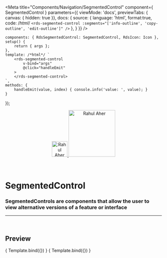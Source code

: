 
<Meta
	title="Components/Navigation/SegmentedControl"
	component={ SegmentedControl }
	parameters={{
		viewMode: 'docs',
		previewTabs: { canvas: { hidden: true }},
		docs: {
			source: {
				language: 'html',
				format:true,
				code: /*html*/ 
`<rds-segmented-control
	:segments="['info-outline', 'copy-outline', 'edit-outline']"
/>`
			},
		}
	}}
/>

	components: { RdsSegmentedControl: SegmentedControl, RdsIcon: Icon },
	setup() {
		return { args };
	},
	template: /*html*/ `
		<rds-segmented-control
			v-bind="args"
			@click="handleEmit"
		>
		</rds-segmented-control>
	`,
	methods: {
		handleEmit(value, index) { console.info('value: ', value); }
	}
});

<div align="center" style={{display: 'flex'}}>
    <a href="https://rahulaher.netlify.app">
        <img src="../../../img/logo/glyph-black-colored.svg" alt="Rahul Aher logo" width="50" />
        <img src="../../../img/logo/word-black-colored.svg" alt="Rahul Aher" width="150" />
    </a>
</div>

<br />
<br />

# SegmentedControl

### SegmentedControls are components that allow the user to view alternative versions of a feature or interface
---
<br />

## Preview

<Canvas>
	<Story
		name="SegmentedControl1"
		args={{
			segments: ['info-outline', 'copy-outline', 'edit-outline'],
			withIcon: false,
		}}
	>
		{ Template.bind({}) }
	</Story>
</Canvas>

<ArgsTable story="SegmentedControl1" />

<Canvas>
	<Story
		name="SegmentedControl2"
		args={{
			segments: ['info-outline', 'copy-outline', 'edit-outline'],
			segmentsTooltipText: ['info', 'copy', 'edit'],
			withIcon: true,
		}}
	>
		{ Template.bind({}) }
	</Story>
</Canvas>

<ArgsTable story="SegmentedControl2" />